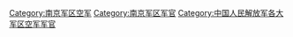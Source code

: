 [[Category:南京军区空军|Category:南京军区空军]]
[[Category:南京军区军官|Category:南京军区军官]]
[[Category:中国人民解放军各大军区空军军官|Category:中国人民解放军各大军区空军军官]]